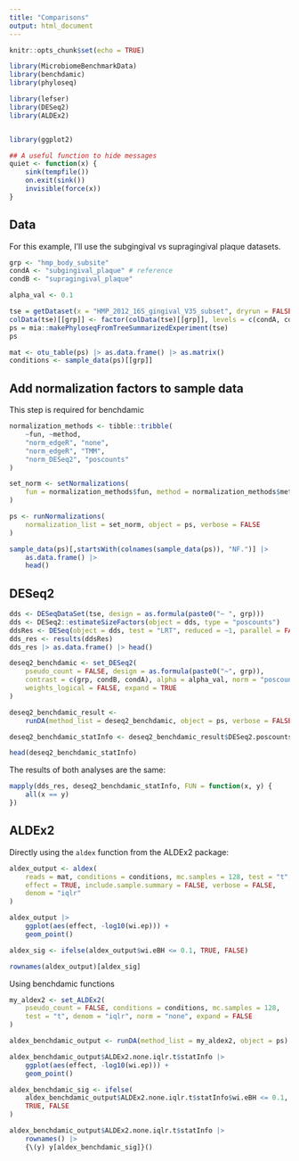```yaml
---
title: "Comparisons"
output: html_document
---
```


```r
knitr::opts_chunk$set(echo = TRUE)
```


```r
library(MicrobiomeBenchmarkData)
library(benchdamic)
library(phyloseq)

library(lefser)
library(DESeq2)
library(ALDEx2)


library(ggplot2)
```

```r
## A useful function to hide messages
quiet <- function(x) { 
    sink(tempfile()) 
    on.exit(sink()) 
    invisible(force(x)) 
} 
```

## Data

For this example, I'll use the subgingival vs supragingival plaque datasets.

```r
grp <- "hmp_body_subsite"
condA <- "subgingival_plaque" # reference
condB <- "supragingival_plaque"

alpha_val <- 0.1

tse = getDataset(x = "HMP_2012_16S_gingival_V35_subset", dryrun = FALSE)[[1]]
colData(tse)[[grp]] <- factor(colData(tse)[[grp]], levels = c(condA, condB))
ps = mia::makePhyloseqFromTreeSummarizedExperiment(tse)
ps
```

```r
mat <- otu_table(ps) |> as.data.frame() |> as.matrix()
conditions <- sample_data(ps)[[grp]]
```

## Add normalization factors to sample data

This step is required for benchdamic

```r
normalization_methods <- tibble::tribble(
    ~fun, ~method,
    "norm_edgeR", "none",
    "norm_edgeR", "TMM",
    "norm_DESeq2", "poscounts"
)

set_norm <- setNormalizations(
    fun = normalization_methods$fun, method = normalization_methods$method
)

ps <- runNormalizations(
    normalization_list = set_norm, object = ps, verbose = FALSE
)

sample_data(ps)[,startsWith(colnames(sample_data(ps)), "NF.")] |>
    as.data.frame() |>
    head()
```

## DESeq2

```r
dds <- DESeqDataSet(tse, design = as.formula(paste0("~ ", grp)))
dds <- DESeq2::estimateSizeFactors(object = dds, type = "poscounts")
ddsRes <- DESeq(object = dds, test = "LRT", reduced = ~1, parallel = FALSE)
dds_res <- results(ddsRes)
dds_res |> as.data.frame() |> head()
```


```r
deseq2_benchdamic <- set_DESeq2(
    pseudo_count = FALSE, design = as.formula(paste0("~", grp)),
    contrast = c(grp, condB, condA), alpha = alpha_val, norm = "poscounts",
    weights_logical = FALSE, expand = TRUE
)

deseq2_benchdamic_result <- 
    runDA(method_list = deseq2_benchdamic, object = ps, verbose = FALSE)

deseq2_benchdamic_statInfo <- deseq2_benchdamic_result$DESeq2.poscounts$statInfo

head(deseq2_benchdamic_statInfo)
```

The results of both analyses are the same:

```r
mapply(dds_res, deseq2_benchdamic_statInfo, FUN = function(x, y) {
    all(x == y)
})
```

## ALDEx2

Directly using the `aldex` function from the ALDEx2 package:

```r
aldex_output <- aldex(
    reads = mat, conditions = conditions, mc.samples = 128, test = "t",
    effect = TRUE, include.sample.summary = FALSE, verbose = FALSE,
    denom = "iqlr"
)
```

```r
aldex_output |>
    ggplot(aes(effect, -log10(wi.ep))) +
    geom_point()
```


```r
aldex_sig <- ifelse(aldex_output$wi.eBH <= 0.1, TRUE, FALSE)

rownames(aldex_output)[aldex_sig]
```

Using benchdamic functions

```r
my_aldex2 <- set_ALDEx2(
    pseudo_count = FALSE, conditions = conditions, mc.samples = 128, 
    test = "t", denom = "iqlr", norm = "none", expand = FALSE
)

aldex_benchdamic_output <- runDA(method_list = my_aldex2, object = ps)

```


```r
aldex_benchdamic_output$ALDEx2.none.iqlr.t$statInfo |>
    ggplot(aes(effect, -log10(wi.ep))) +
    geom_point()
```

```r
aldex_benchdamic_sig <- ifelse(
    aldex_benchdamic_output$ALDEx2.none.iqlr.t$statInfo$wi.eBH <= 0.1, 
    TRUE, FALSE
) 

aldex_benchdamic_output$ALDEx2.none.iqlr.t$statInfo |>
    rownames() |>
    {\(y) y[aldex_benchdamic_sig]}()

```






